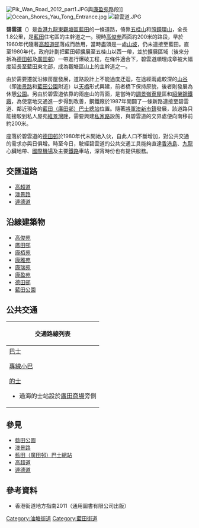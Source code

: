 {{Infobox Hong Kong Road
|   中文街道名稱    =  碧雲道
|   英文街道名稱    =  Pik Wan Road
|   圖片    =  Image:Pik Wan Road 2012 part2.JPG
|   圖片說明    =  碧雲道鄰近[[廣田邨|廣田邨]]與[[康栢苑|康栢苑]]路段
|   車速限制：  =  不詳
|   路段總長度    =  1.8
|   行車線數量    =  雙程
|   所在地區    =  [[香港|香港]][[九龍東|九龍東]][[藍田_(香港)|藍田]]
|   起點    =  [[油塘|油塘]]<br/>[[高超道|高超道]]
|   終點    =  [[觀塘|觀塘]]<br/>[[連德道|連德道]]
|   通車日期    =  1960年代
}}
[[File:Pik_Wan_Road_2012_part1.JPG|thumb]]與[[康盈苑|康盈苑]]路段]]
[[File:Ocean_Shores_Yau_Tong_Entrance.jpg|thumb]]
[[File:碧雲道.JPG|thumb]]

'''碧雲道'''（{{lang-en|'''Pik Wan Road'''}}）是[[香港|香港]][[九龍東|九龍東]][[觀塘區|觀塘區]][[藍田_(香港)|藍田]]的一條道路，倚靠[[五桂山_(香港)|五桂山]]和[[照鏡環山|照鏡環山]]，全長1.8公里，是[[藍田_(香港)|藍田]]住宅區的主幹道之一。現時[[高俊苑|高俊苑]]西面約200米的路段，早於1960年代隨著[[高超道邨|高超道邨]]落成而啟用，當時盡頭是一處[[山坡|山坡]]，仍未連接至藍田。直至1980年代，政府計劃把藍田邨擴展至五桂山以西一帶，並於擴展區域（後來分拆為[[德田邨|德田邨]]及[[廣田邨|廣田邨]]）一帶進行爆破工程，在條件適合下，碧雲道順理成章被大幅度延長至藍田東北部，成為觀塘區山上的主幹道之一。

由於需要遷就沿線房屋發展，道路設計上不能過度迂迴，在途經兩處較深的[[山谷|山谷]]（即[[澳景路|澳景路]]和[[藍田公園|藍田公園]]附近）以[[天橋|天橋]]形式興建，前者橋下保持原貌，後者則發展為休憩[[公園|公園]]。另由於碧雲道依靠的兩座山的背面，是當時的[[調景嶺|調景嶺]][[寮屋|寮屋]]區和[[紹榮鋼鐵|紹榮鋼鐵廠]]，為使當地交通進一步得到改善，鋼鐵廠於1987年開闢了一條新路連接至碧雲道、鄰近現今的[[藍田（廣田邨）巴士總站|藍田（廣田邨）巴士總站]]位置。隨著[[將軍澳新市鎮|將軍澳新市鎮]]發展，該道路只能接駁到私人屋苑[[維景灣畔|維景灣畔]]，需要興建[[私家路|私家路]]設施，與碧雲道的交界處便向南移前約200米。

座落於碧雲道的[[德田邨|德田邨]]於1980年代末開始入伙，自此人口不斷增加，對公共交通的需求亦與日俱增。時至今日，駛經碧雲道的公共交通工具能夠直達[[香港島|香港島]]、[[九龍|九龍]]心臟地帶、[[國際機場|國際機場]]及主要[[鐵路|鐵路]]車站，深宵時份也有提供服務。

==交匯道路==
*[[高超道|高超道]]
*[[澳景路|澳景路]]
*[[連德道|連德道]]

==沿線建築物==
*[[高俊苑|高俊苑]]
*[[廣田邨|廣田邨]]
*[[康栢苑|康栢苑]]
*[[康雅苑|康雅苑]]
*[[康瑞苑|康瑞苑]]
*[[康盈苑|康盈苑]]
*[[德田邨|德田邨]]
*[[藍田公園|藍田公園]]

==公共交通==
{| class="mw-collapsible mw-collapsed wikitable" style="background:white; margin: 0 auto; width: auto;" 
! 交通路線列表
|-
|
;[[香港巴士|巴士]]
{{九龍新界巴士簡單列表|6P|14B|14H|15X|16|16X|88X|214|215P|215X|216M|889|N214|N216}}{{過海隧道巴士簡單列表|603|603A|603P|603S|613}}{{大嶼山巴士簡單列表|A26|E22P|E22X|N26}}
;[[香港小巴|專線小巴]]
{{九龍專線小巴簡單列表|24|24M|62S|63|76A}}
;[[的士|的士]]
*過海的士站設於[[廣田商場|廣田商場]]旁側
|}

==參見==
*[[藍田公園|藍田公園]]
*[[澳景路|澳景路]]
*[[藍田（廣田邨）巴士總站|藍田（廣田邨）巴士總站]]
*[[高超道|高超道]]
*[[連德道|連德道]]

==參考資料==
*香港街道地方指南2011（通用圖書有限公司出版）
{{reflist}}

{{Commonscat|Pik Wan Road|碧雲道}}

[[Category:油塘街道|Category:油塘街道]]
[[Category:藍田街道|Category:藍田街道]]